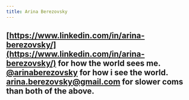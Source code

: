 ```yaml
---
title: Arina Berezovsky
---
```

[https://www.linkedin.com/in/arina-berezovsky/](https://www.linkedin.com/in/arina-berezovsky/) for how the world sees me.
[@arinaberezovsky](https://twitter.com/arinaberezovsky) for how i see the world.
[arina.berezovsky@gmail.com](mailto:arina.berezovsky@gmail.com) for slower coms than both of the above.
---

